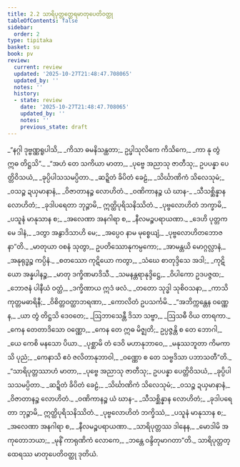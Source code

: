 ```yaml
---
title: 2.2 သာရိပုတ္တတ္ထေရမာတုပေတိဝတ္ထု
tableOfContents: false
sidebar:
  order: 2
type: tipitaka
basket: su
book: pv
review:
  current: review
  updated: '2025-10-27T21:48:47.708065'
  updated_by: ''
  notes: ''
  history:
  - state: review
    date: '2025-10-27T21:48:47.708065'
    updated_by: ''
    notes: ''
    previous_state: draft
---
```



<ReviewStatus review={frontmatter.review} showDetails={true} />

<HypothesisAnnotation frontmatter={frontmatter} />

<DynamicBreadcrumb />

<Division number="116" book="pv" e="ch" v="19" p="140">

<Paragraph number="133" type="verses" book="pv">
_“နဂ္ဂါ ဒုဗ္ဗဏ္ဏရူပါသိ,_  
_ကိသာ ဓမနိသန္ထတာ;_  
ဥပ္ဖါသုလိကေ ကိသိကေ,_  
_ကာ နု တွံ ဣဓ တိဋ္ဌသိ”._  

</Paragraph>

</Division>
<Division number="117" book="pv" e="ch" v="19" p="140">

<Paragraph number="134" type="verses" book="pv">
_“အဟံ တေ သကိယာ မာတာ,_  
_ပုဗ္ဗေ အညာသု ဇာတီသု;_  
ဥပပန္နာ ပေတ္တိဝိသယံ,_  
_ခုပ္ပိပါသသမပ္ပိတာ._  

</Paragraph>

</Division>
<Division number="118" book="pv" e="ch" v="19" p="140">

<Paragraph number="135" type="verses" book="pv">
_ဆဍ္ဍိတံ ခိပိတံ ခေဠံ,_  
_သိင်္ဃာဏိကံ သိလေသုမံ;_  
_ဝသဉ္စ ဍယှမာနာနံ,_  
_ဝိဇာတာနဉ္စ လောဟိတံ._  

</Paragraph>

</Division>
<Division number="119" book="pv" e="ch" v="19" p="140">

<Paragraph number="136" type="verses" book="pv">
_ဝဏိကာနဉ္စ ယံ ဃာန-_  
_သီသစ္ဆိန္နာန လောဟိတံ;_  
_ခုဒါပရေတာ ဘုဉ္ဇာမိ,_  
ဣတ္ထိပုရိသနိဿိတံ._  

</Paragraph>

</Division>
<Division number="120" book="pv" e="ch" v="19" p="140">

<Paragraph number="137" type="verses" book="pv">
_ပုဗ္ဗလောဟိတံ ဘက္ခာမိ,_  
_ပသူနံ မာနုသာန စ;_  
_အလေဏာ အနဂါရာ စ,_  
_နီလမဉ္စပရာယဏာ._  

</Paragraph>

</Division>
<Division number="121" book="pv" e="ch" v="19" p="140">

<Paragraph number="138" type="verses" book="pv">
_ဒေဟိ ပုတ္တက မေ ဒါနံ,_  
_ဒတွာ အနွာဒိသာဟိ မေ;_  
_အပ္ပေဝ နာမ မုစ္စေယျံ,_  
_ပုဗ္ဗလောဟိတဘောဇနာ”တိ._  

</Paragraph>

</Division>
<Division number="122" book="pv" e="ch" v="19" p="140">

<Paragraph number="139" type="verses" book="pv">
_မာတုယာ ဝစနံ သုတွာ,_  
ဥပတိဿောနုကမ္ပကော;_  
_အာမန္တယိ မောဂ္ဂလ္လာနံ,_  
_အနုရုဒ္ဓဉ္စ ကပ္ပိနံ._  

</Paragraph>

</Division>
<Division number="123" book="pv" e="ch" v="19" p="140">

<Paragraph number="140" type="verses" book="pv">
_စတဿော ကုဋိယော ကတွာ,_  
_သံဃေ စာတုဒ္ဒိသေ အဒါ;_  
_ကုဋိယော အန္နပါနဉ္စ,_  
_မာတု ဒက္ခိဏမာဒိသီ._  

</Paragraph>

</Division>
<Division number="124" book="pv" e="ch" v="19" p="140">

<Paragraph number="141" type="verses" book="pv">
_သမနန္တရာနုဒ္ဒိဋ္ဌေ,_  
_ဝိပါကော ဥဒပဇ္ဇထ;_  
_ဘောဇနံ ပါနီယံ ဝတ္ထံ,_  
_ဒက္ခိဏာယ ဣဒံ ဖလံ._  

</Paragraph>

</Division>
<Division number="125" book="pv" e="ch" v="19" p="140">

<Paragraph number="142" type="verses" book="pv">
_တတော သုဒ္ဓါ သုစိဝသနာ,_  
_ကာသိကုတ္တမဓာရိနီ;_  
_ဝိစိတ္တဝတ္ထာဘရဏာ,_  
_ကောလိတံ ဥပသင်္ကမိ._  

</Paragraph>

</Division>
<Division number="126" book="pv" e="ch" v="19" p="141">

<Paragraph number="143" type="verses" book="pv">
_“အဘိက္ကန္တေန ဝဏ္ဏေန,_  
_ယာ တွံ တိဋ္ဌသိ ဒေဝတေ;_  
_ဩဘာသေန္တီ ဒိသာ သဗ္ဗာ,_  
_ဩသဓီ ဝိယ တာရကာ._  

</Paragraph>

</Division>
<Division number="127" book="pv" e="ch" v="19" p="141">

<Paragraph number="144" type="verses" book="pv">
_ကေန တေတာဒိသော ဝဏ္ဏော,_  
_ကေန တေ ဣဓ မိဇ္ဈတိ;_  
ဥပ္ပဇ္ဇန္တိ စ တေ ဘောဂါ,_  
_ယေ ကေစိ မနသော ပိယာ._  

</Paragraph>

</Division>
<Division number="128" book="pv" e="ch" v="19" p="141">

<Paragraph number="145" type="verses" book="pv">
_ပုစ္ဆာမိ တံ ဒေဝိ မဟာနုဘာဝေ,_  
_မနုဿဘူတာ ကိမကာသိ ပုညံ;_  
_ကေနာသိ ဧဝံ ဇလိတာနုဘာဝါ,_  
_ဝဏ္ဏော စ တေ သဗ္ဗဒိသာ ပဘာသတီ”တိ._  

</Paragraph>

</Division>
<Division number="129" book="pv" e="ch" v="19" p="141">

<Paragraph number="146" type="verses" book="pv">
_“သာရိပုတ္တဿာဟံ မာတာ,_  
_ပုဗ္ဗေ အညာသု ဇာတီသု;_  
ဥပပန္နာ ပေတ္တိဝိသယံ,_  
_ခုပ္ပိပါသသမပ္ပိတာ._  

</Paragraph>

</Division>
<Division number="130" book="pv" e="ch" v="19" p="141">

<Paragraph number="147" type="verses" book="pv">
_ဆဍ္ဍိတံ ခိပိတံ ခေဠံ,_  
_သိင်္ဃာဏိကံ သိလေသုမံ;_  
_ဝသဉ္စ ဍယှမာနာနံ,_  
_ဝိဇာတာနဉ္စ လောဟိတံ._  

</Paragraph>

</Division>
<Division number="131" book="pv" e="ch" v="19" p="141">

<Paragraph number="148" type="verses" book="pv">
_ဝဏိကာနဉ္စ ယံ ဃာန-_  
_သီသစ္ဆိန္နာန လောဟိတံ;_  
_ခုဒါပရေတာ ဘုဉ္ဇာမိ,_  
ဣတ္ထိပုရိသနိဿိတံ._  

</Paragraph>

</Division>
<Division number="132" book="pv" e="ch" v="19" p="141">

<Paragraph number="149" type="verses" book="pv">
_ပုဗ္ဗလောဟိတံ ဘက္ခိဿံ,_  
_ပသူနံ မာနုသာန စ;_  
_အလေဏာ အနဂါရာ စ,_  
_နီလမဉ္စပရာယဏာ._  

</Paragraph>

</Division>
<Division number="133" book="pv" e="ch" v="19" p="141">

<Paragraph number="150" type="verses" book="pv">
_သာရိပုတ္တဿ ဒါနေန,_  
_မောဒါမိ အကုတောဘယာ;_  
_မုနိံ ကာရုဏိကံ လောကေ,_  
_ဘန္တေ ဝန္ဒိတုမာဂတာ”တိ._  


</Paragraph>
</Division>

<Paragraph number="151" type="center" book="pv">
သာရိပုတ္တတ္ထေရဿ မာတုပေတိဝတ္ထု ဒုတိယံ.
</Paragraph>